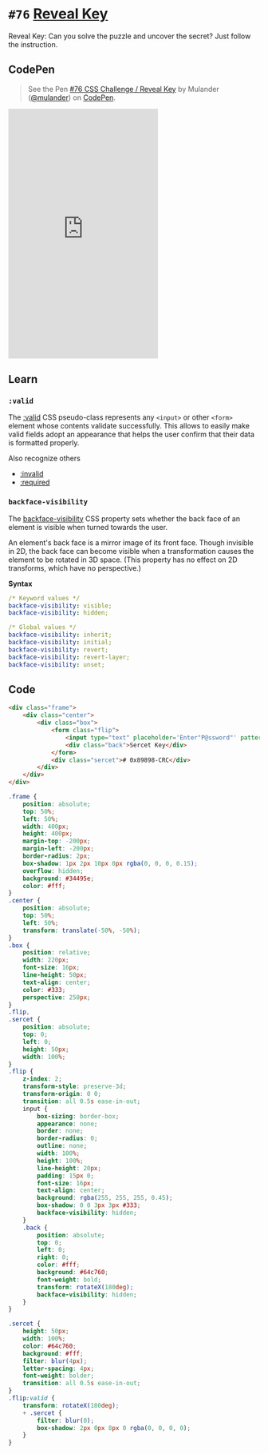 
<Meta />

# `#76` [Reveal Key](https://100dayscss.com/days/76/)

Reveal Key: Can you solve the puzzle and uncover the secret? Just follow the instruction.

## CodePen

> See the Pen [#76 CSS Challenge / Reveal Key](https://codepen.io/mulander/pen/rNQXmve)
by Mulander ([@mulander](https://codepen.io/mulander))
on [CodePen](https://codepen.io).

<iframe
  height="500"
  className="w-full my-10 bg-gray-200"
  scrolling="no"
  title="#76 CSS Challenge / Reveal Key"
  src="https://codepen.io/mulander/embed/rNQXmve?default-tab=html%2Cresult"
  frameBorder="no"
  loading="lazy"
  allowtransparency="true"
  allowFullScreen={true}
>

</iframe>

## Learn

### `:valid`

The [:valid](https://developer.mozilla.org/zh-CN/docs/Web/CSS/:valid) CSS pseudo-class represents any `<input>` or other `<form>` element whose contents validate successfully. This allows to easily make valid fields adopt an appearance that helps the user confirm that their data is formatted properly.

Also recognize others

- [:invalid](https://developer.mozilla.org/en-US/docs/Web/CSS/:invalid) 
- [:required](https://developer.mozilla.org/en-US/docs/Web/CSS/:required)

### `backface-visibility`

The [backface-visibility](https://developer.mozilla.org/en-US/docs/Web/CSS/backface-visibility) CSS property sets whether the back face of an element is visible when turned towards the user.

An element's back face is a mirror image of its front face. Though invisible in 2D, the back face can become visible when a transformation causes the element to be rotated in 3D space. (This property has no effect on 2D transforms, which have no perspective.)

**Syntax**

```yaml
/* Keyword values */
backface-visibility: visible;
backface-visibility: hidden;

/* Global values */
backface-visibility: inherit;
backface-visibility: initial;
backface-visibility: revert;
backface-visibility: revert-layer;
backface-visibility: unset;
```

## Code

```html
<div class="frame">
	<div class="center">
		<div class="box">
			<form class="flip">
				<input type="text" placeholder='Enter"P@ssword"' pattern="^[Pp]@ssword$" required />
				<div class="back">Sercet Key</div>
			</form>
			<div class="sercet"># 0x89898-CRC</div>
		</div>
	</div>
</div>
```

```css
.frame {
	position: absolute;
	top: 50%;
	left: 50%;
	width: 400px;
	height: 400px;
	margin-top: -200px;
	margin-left: -200px;
	border-radius: 2px;
	box-shadow: 1px 2px 10px 0px rgba(0, 0, 0, 0.15);
	overflow: hidden;
	background: #34495e;
	color: #fff;
}
.center {
	position: absolute;
	top: 50%;
	left: 50%;
	transform: translate(-50%, -50%);
}
.box {
	position: relative;
	width: 220px;
	font-size: 16px;
	line-height: 50px;
	text-align: center;
	color: #333;
	perspective: 250px;
}
.flip,
.sercet {
	position: absolute;
	top: 0;
	left: 0;
	height: 50px;
	width: 100%;
}
.flip {
	z-index: 2;
	transform-style: preserve-3d;
	transform-origin: 0 0;
	transition: all 0.5s ease-in-out;
	input {
		box-sizing: border-box;
		appearance: none;
		border: none;
		border-radius: 0;
		outline: none;
		width: 100%;
		height: 100%;
		line-height: 20px;
		padding: 15px 0;
		font-size: 16px;
		text-align: center;
		background: rgba(255, 255, 255, 0.45);
		box-shadow: 0 0 3px 3px #333;
		backface-visibility: hidden;
	}
	.back {
		position: absolute;
		top: 0;
		left: 0;
		right: 0;
		color: #fff;
		background: #64c760;
		font-weight: bold;
		transform: rotateX(180deg);
		backface-visibility: hidden;
	}
}

.sercet {
	height: 50px;
	width: 100%;
	color: #64c760;
	background: #fff;
	filter: blur(4px);
	letter-spacing: 4px;
	font-weight: bolder;
	transition: all 0.5s ease-in-out;
}
.flip:valid {
	transform: rotateX(180deg);
	+ .sercet {
		filter: blur(0);
		box-shadow: 2px 0px 8px 0 rgba(0, 0, 0, 0);
	}
}
```